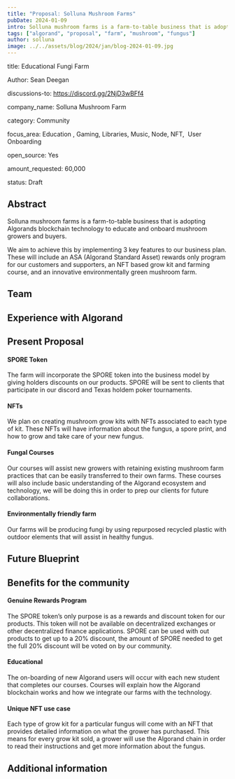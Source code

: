 ```yaml
---
title: "Proposal: Solluna Mushroom Farms"
pubDate: 2024-01-09
intro: Solluna mushroom farms is a farm-to-table business that is adopting Algorands blockchain technology to educate and onboard mushroom growers and buyers.
tags: ["algorand", "proposal", "farm", "mushroom", "fungus"]
author: solluna
image: ../../assets/blog/2024/jan/blog-2024-01-09.jpg
---
```


title: Educational Fungi Farm

Author: Sean Deegan

discussions-to: https://discord.gg/2NjD3wBFf4

company_name: Solluna Mushroom Farm

category: Community

focus_area: Education , Gaming, Libraries, Music, Node, NFT,  User Onboarding

open_source: Yes

amount_requested: 60,000

status: Draft

## Abstract

Solluna mushroom farms is a farm-to-table business that is adopting Algorands blockchain technology to educate and onboard mushroom growers and buyers.

We aim to achieve this by implementing 3 key features to our business plan. These will include an ASA (Algorand Standard Asset) rewards only program for our customers and supporters, an NFT based grow kit and farming course, and an innovative environmentally green mushroom farm.

## Team

## Experience with Algorand

## Present Proposal

#### SPORE Token

The farm will incorporate the SPORE token into the business model by giving holders discounts on our products. SPORE will be sent to clients that participate in our discord and Texas holdem poker tournaments.

#### NFTs

We plan on creating mushroom grow kits with NFTs associated to each type of kit. These NFTs will have information about the fungus, a spore print, and how to grow and take care of your new fungus.

#### Fungal Courses

Our courses will assist new growers with retaining existing mushroom farm practices that can be easily transferred to their own farms. These courses will also include basic understanding of the Algorand ecosystem and technology, we will be doing this in order to prep our clients for future collaborations.

#### Environmentally friendly farm

Our farms will be producing fungi by using repurposed recycled plastic with outdoor elements that will assist in healthy fungus.

## Future Blueprint

## Benefits for the community

#### Genuine Rewards Program

The SPORE token’s only purpose is as a rewards and discount token for our products. This token will not be available on decentralized exchanges or other decentralized finance applications. SPORE can be used with out products to get up to a 20% discount, the amount of SPORE needed to get the full 20% discount will be voted on by our community.

#### Educational

The on-boarding of new Algorand users will occur with each new student that completes our courses. Courses will explain how the Algorand blockchain works and how we integrate our farms with the technology.

#### Unique NFT use case

Each type of grow kit for a particular fungus will come with an NFT that provides detailed information on what the grower has purchased. This means for every grow kit sold, a grower will use the Algorand chain in order to read their instructions and get more information about the fungus.

## Additional information
